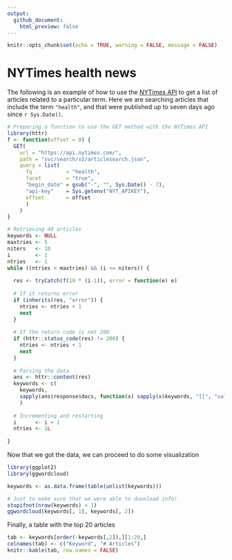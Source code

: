 ```yaml
---
output: 
  github_document:
    html_preview: false
---
```


```r
knitr::opts_chunk$set(echo = TRUE, warning = FALSE, message = FALSE)
```

# NYTimes health news

The following is an example of how to use the [NYTimes API](https://developer.nytimes.com/) to get a list of articles
related to a particular term. Here we are searching articles that include the term
`"health"`, and that were published up to seven days ago since `r Sys.Date()`.

```r
# Preparing a function to use the GET method with the NYTimes API
library(httr)
f <- function(offset = 0) {
  GET(
    url = "https://api.nytimes.com/",
    path = "svc/search/v2/articlesearch.json",
    query = list(
      fq           = "health",
      facet        = "true",
      "begin_date" = gsub("-", "", Sys.Date() - 7),
      "api-key"    = Sys.getenv("NYT_APIKEY"),
      offset       = offset
      )
    )
}

# Retrieving 40 articles
keywords <- NULL
maxtries <- 5
niters   <- 10
i        <- 1
ntries   <- 1
while ((ntries < maxtries) && (i <= niters)) {
  
  res <- tryCatch(f(10 * (i-1)), error = function(e) e)
  
  # If it returns error
  if (inherits(res, "error")) {
    ntries <- ntries + 1
    next
  }
  
  # If the return code is not 200
  if (httr::status_code(res) != 200) {
    ntries <- ntries + 1
    next
  }
  
  # Parsing the data
  ans <- httr::content(res)
  keywords <- c(
    keywords,
    sapply(ans$response$docs, function(x) sapply(x$keywords, "[[", "value"))
    )
  
  # Incrementing and restarting
  i      <- i + 1
  ntries <- 1L
  
}
```

Now that we got the data, we can proceed to do some visualization

```r
library(ggplot2)
library(ggwordcloud)

keywords <- as.data.frame(table(unlist(keywords)))

# Just to make sure that we were able to download info!
stopifnot(nrow(keywords) > 1)
ggwordcloud(keywords[, 1], keywords[, 2])
```

Finally, a table with the top 20 articles

```r
tab <- keywords[order(-keywords[,2]),][1:20,]
colnames(tab) <- c("Keyword", "# Articles")
knitr::kable(tab, row.names = FALSE)
```


